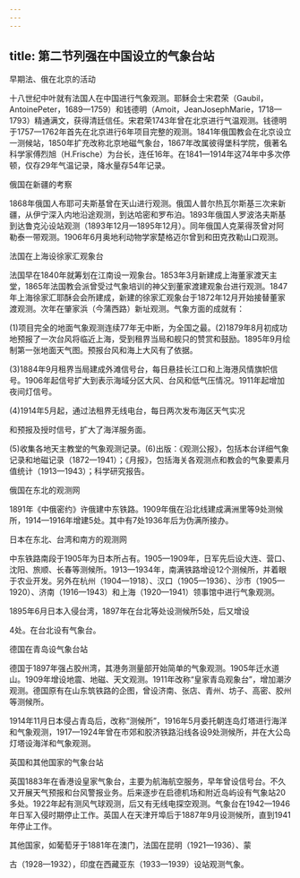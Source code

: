 ```yaml
---
---
---
```

title: 第二节列强在中国设立的气象台站
---



早期法、俄在北京的活动

十八世纪中叶就有法国人在中国进行气象观测。耶稣会士宋君荣（Gaubil，AntoinePeter，1689—1759）和钱德明（Amoit，JeanJosephMarie，1718—1793）精通满文，获得清廷信任。宋君荣1743年曾在北京进行气温观测。钱德明于1757—1762年首先在北京进行6年项目完整的观测。1841年俄国教会在北京设立一测候站，1850年扩充改称北京地磁气象台，1867年改属彼得堡科学院，俄著名科学家傅烈旭（H.Frische）为台长，连任16年。在1841—1914年这74年中多次停顿，仅存29年气温记录，降水量存54年记录。

俄国在新疆的考察

1868年俄国人布耶可夫斯基曾在天山进行观测。俄国人普尔热瓦尔斯基三次来新疆，从伊宁深入内地沿途观测，到达哈密和罗布泊。1893年俄国人罗波洛夫斯基到达鲁克沁设站观测（1893年12月—1895年12月）。同年俄国人克莱得茨曾对阿勒泰一带观测。1906年6月奥地利动物学家楚格迈尔曾到和田克孜勒山口观测。

法国在上海设徐家汇观象台

法国早在1840年就筹划在江南设一观象台。1853年3月新建成上海董家渡天主堂，1865年法国教会派曾受过气象培训的神父到董家渡建观象台进行观测。1847年上海徐家汇耶酥会会所建成，新建的徐家汇观象台于1872年12月开始接替董家渡观测。次年在肇家浜（今蒲西路）新址观测。气象方面的成就有：

(1)项目完全的地面气象观测连续77年无中断，为全国之最。(2)1879年8月初成功地预报了一次台风将临近上海，受到租界当局和舰只的赞赏和鼓励。1895年9月绘制第一张地面天气图。预报台风和海上大风有了依据。

(3)1884年9月租界当局建成外滩信号台，每日悬挂长江口和上海港风情旗帜信号。1906年起信号扩大到表示海域分区大风、台风和低气压情况。1911年起增加夜间灯信号。

(4)1914年5月起，通过法租界无线电台，每日两次发布海区天气实况

和预报及授时信号，扩大了海洋服务面。

(5)收集各地天主教堂的气象观测记录。(6)出版：《观测公报》，包括本台详细气象记录和地磁记录（1872—1941）；《月报》，包括海关各观测点和教会的气象要素月值统计（1913—1943）；科学研究报告。

俄国在东北的观测网

1891年《中俄密约》许俄建中东铁路。1909年俄在沿北线建成满洲里等9处测候所，1914—1916年增建5处。其中有7处1936年后为伪满所接办。

日本在东北、台湾和南方的观测网

中东铁路南段于1905年为日本所占有。1905—1909年，日军先后设大连、营口、沈阳、旅顺、长春等测候所。1913—1934年，南满铁路增设12个测候所，并着眼于农业开发。另外在杭州（1904—1918）、汉口（1905—1936）、沙市（1905—1920）、济南（1916—1943）和上海（1920—1941）领事馆中进行气象观测。

1895年6月日本入侵台湾，1897年在台北等处设测候所5处，后又增设

4处。在台北设有气象台。

德国在青岛设气象台站

德国于1897年强占胶州湾，其港务测量部开始简单的气象观测。1905年迁水道山。1909年增设地震、地磁、天文观测。1911年改称“皇家青岛观象台”，增加潮汐观测。德国原有在山东筑铁路的企图，曾设济南、张店、青州、坊子、高密、胶州等测候所。

1914年11月日本侵占青岛后，改称“测候所”，1916年5月委托朝连岛灯塔进行海洋和气象观测，1917—1924年曾在市郊和胶济铁路沿线各设9处测候所，并在大公岛灯塔设海洋和气象观测。

英国和其他国家的气象台站

英国1883年在香港设皇家气象台，主要为航海航空服务，早年曾设信号台。不久又开展天气预报和台风警报业务。后来逐步在启德机场和附近岛屿设有气象站20多处。1922年起有测风气球观测，后又有无线电探空观测。气象台在1942—1946年日军入侵时期停止工作。英国人在天津开埠后于1887年9月设测候所，直到1941年停止工作。

其他国家，如葡萄牙于1881年在澳门，法国在昆明（1921—1936）、蒙

古（1928—1932），印度在西藏亚东（1933—1939）设站观测气象。